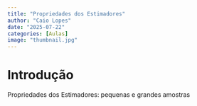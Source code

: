 ```yaml
---
title: "Propriedades dos Estimadores"
author: "Caio Lopes"
date: "2025-07-22"
categories: [Aulas]
image: "thumbnail.jpg"
---
```


# Introdução

Propriedades dos Estimadores: pequenas e grandes amostras
